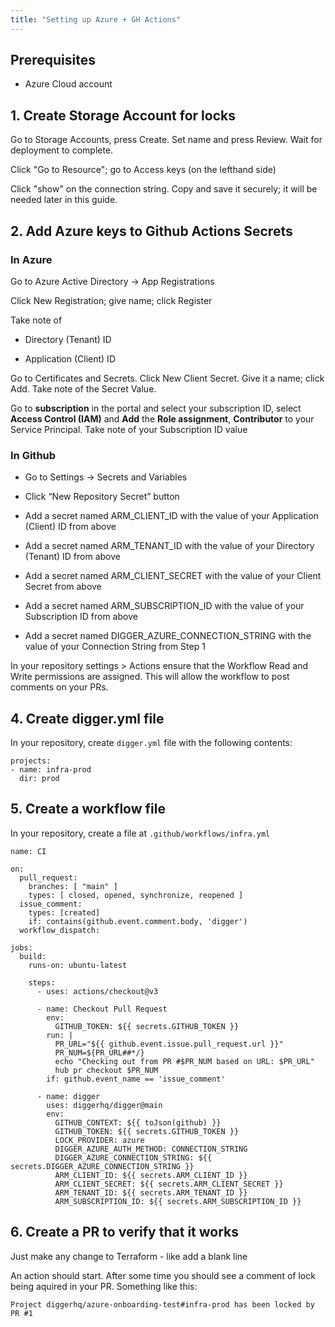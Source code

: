 ```yaml
---
title: "Setting up Azure + GH Actions"
---
```


## Prerequisites

* Azure Cloud account

## 1\. Create Storage Account for locks

Go to Storage Accounts, press Create. Set name and press Review. Wait for deployment to complete.

Click "Go to Resource"; go to Access keys (on the lefthand side)

Click "show" on the connection string. Copy and save it securely; it will be needed later in this guide.

## 2\. Add Azure keys to Github Actions Secrets

### In Azure

Go to Azure Active Directory -> App Registrations

Click New Registration; give name; click Register

Take note of

* Directory (Tenant) ID

* Application (Client) ID

Go to Certificates and Secrets. Click New Client Secret. Give it a name; click Add. Take note of the Secret Value.

Go to **subscription** in the portal and select your subscription ID, select **Access Control (IAM)** and **Add** the **Role assignment**, **Contributor** to your Service Principal. Take note of your Subscription ID value

### In Github

* Go to Settings → Secrets and Variables

* Click “New Repository Secret” button

* Add a secret named ARM\_CLIENT\_ID with the value of your Application (Client) ID from above

* Add a secret named ARM\_TENANT\_ID with the value of your Directory (Tenant) ID from above

* Add a secret named ARM\_CLIENT\_SECRET with the value of your Client Secret from above

* Add a secret named ARM\_SUBSCRIPTION\_ID with the value of your Subscription ID from above

* Add a secret named DIGGER\_AZURE\_CONNECTION\_STRING with the value of your Connection String from Step 1

In your repository settings > Actions ensure that the Workflow Read and Write permissions are assigned. This will allow the workflow to post comments on your PRs.

## 4\. Create digger.yml file

In your repository, create `digger.yml` file with the following contents:

```
projects:
- name: infra-prod
  dir: prod
```

## 5\. Create a workflow file

In your repository, create a file at `.github/workflows/infra.yml`

```
name: CI

on:
  pull_request:
    branches: [ "main" ]
    types: [ closed, opened, synchronize, reopened ]
  issue_comment:
    types: [created]
    if: contains(github.event.comment.body, 'digger')
  workflow_dispatch:

jobs:
  build:
    runs-on: ubuntu-latest

    steps:
      - uses: actions/checkout@v3

      - name: Checkout Pull Request
        env:
          GITHUB_TOKEN: ${{ secrets.GITHUB_TOKEN }}
        run: |
          PR_URL="${{ github.event.issue.pull_request.url }}"
          PR_NUM=${PR_URL##*/}
          echo "Checking out from PR #$PR_NUM based on URL: $PR_URL"
          hub pr checkout $PR_NUM
        if: github.event_name == 'issue_comment'
    
      - name: digger
        uses: diggerhq/digger@main
        env:
          GITHUB_CONTEXT: ${{ toJson(github) }}
          GITHUB_TOKEN: ${{ secrets.GITHUB_TOKEN }}
          LOCK_PROVIDER: azure
          DIGGER_AZURE_AUTH_METHOD: CONNECTION_STRING
          DIGGER_AZURE_CONNECTION_STRING: ${{ secrets.DIGGER_AZURE_CONNECTION_STRING }}
          ARM_CLIENT_ID: ${{ secrets.ARM_CLIENT_ID }}
          ARM_CLIENT_SECRET: ${{ secrets.ARM_CLIENT_SECRET }}
          ARM_TENANT_ID: ${{ secrets.ARM_TENANT_ID }}
          ARM_SUBSCRIPTION_ID: ${{ secrets.ARM_SUBSCRIPTION_ID }}          
```

## 6\. Create a PR to verify that it works

Just make any change to Terraform - like add a blank line

An action should start. After some time you should see a comment of lock being aquired in your PR. Something like this:

```
Project diggerhq/azure-onboarding-test#infra-prod has been locked by PR #1
```





